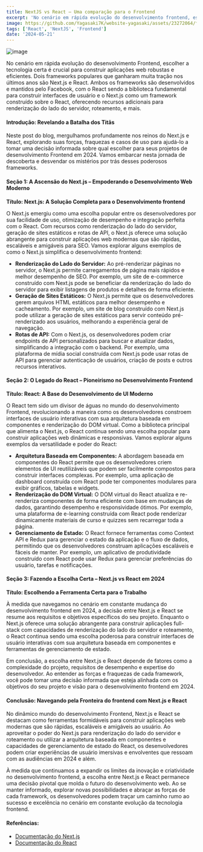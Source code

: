 ```yaml
---
title: NextJS vs React – Uma comparação para o Frontend
excerpt: 'No cenário em rápida evolução do desenvolvimento frontend, escolher a tecnologia certa é crucial para construir aplicações'
image: https://github.com/Yagasaki7K/website-yagasaki/assets/23272064/f31cb781-4722-4597-91e7-da8db6bf9f40
tags: ['React', 'NextJS', 'Frontend']
date: '2024-05-21'
---
```


![image](https://github.com/Yagasaki7K/website-yagasaki/assets/23272064/f31cb781-4722-4597-91e7-da8db6bf9f40)

No cenário em rápida evolução do desenvolvimento Frontend, escolher a tecnologia certa é crucial para construir
aplicações web robustas e eficientes. Dois frameworks populares que ganharam muita tração nos últimos anos são Next.js e
React. Ambos os frameworks são desenvolvidos e mantidos pelo Facebook, com o React sendo a biblioteca fundamental para
construir interfaces de usuário e o Next.js como um framework construído sobre o React, oferecendo recursos adicionais
para renderização do lado do servidor, roteamento, e mais.

#### Introdução: Revelando a Batalha dos Titãs

Neste post do blog, mergulhamos profundamente nos reinos do Next.js e React, explorando suas forças, fraquezas e casos
de uso para ajudá-lo a tomar uma decisão informada sobre qual escolher para seus projetos de desenvolvimento Frontend em
2024. Vamos embarcar nesta jornada de descoberta e desvendar os mistérios por trás desses poderosos frameworks.

#### Seção 1: A Ascensão do Next.js – Empoderando o Desenvolvimento Web Moderno

**Título: Next.js: A Solução Completa para o Desenvolvimento frontend**

O Next.js emergiu como uma escolha popular entre os desenvolvedores por sua facilidade de uso, otimização de desempenho
e integração perfeita com o React. Com recursos como renderização do lado do servidor, geração de sites estáticos e
rotas de API, o Next.js oferece uma solução abrangente para construir aplicações web modernas que são rápidas,
escaláveis e amigáveis para SEO. Vamos explorar alguns exemplos de como o Next.js simplifica o desenvolvimento frontend:

- **Renderização do Lado do Servidor:** Ao pré-renderizar páginas no servidor, o Next.js permite carregamentos de página
  mais rápidos e melhor desempenho de SEO. Por exemplo, um site de e-commerce construído com Next.js pode se beneficiar
  da renderização do lado do servidor para exibir listagens de produtos e detalhes de forma eficiente.
- **Geração de Sites Estáticos:** O Next.js permite que os desenvolvedores gerem arquivos HTML estáticos para melhor
  desempenho e cacheamento. Por exemplo, um site de blog construído com Next.js pode utilizar a geração de sites
  estáticos para servir conteúdo pré-renderizado aos usuários, melhorando a experiência geral de navegação.
- **Rotas de API:** Com o Next.js, os desenvolvedores podem criar endpoints de API personalizados para buscar e
  atualizar dados, simplificando a integração com o backend. Por exemplo, uma plataforma de mídia social construída com
  Next.js pode usar rotas de API para gerenciar autenticação de usuários, criação de posts e outros recursos
  interativos.

#### Seção 2: O Legado do React – Pioneirismo no Desenvolvimento Frontend

**Título: React: A Base do Desenvolvimento de UI Moderno**

O React tem sido um divisor de águas no mundo do desenvolvimento Frontend, revolucionando a maneira como os
desenvolvedores constroem interfaces de usuário interativas com sua arquitetura baseada em componentes e renderização do
DOM virtual. Como a biblioteca principal que alimenta o Next.js, o React continua sendo uma escolha popular para
construir aplicações web dinâmicas e responsivas. Vamos explorar alguns exemplos da versatilidade e poder do React:

- **Arquitetura Baseada em Componentes:** A abordagem baseada em componentes do React permite que os desenvolvedores
  criem elementos de UI reutilizáveis que podem ser facilmente compostos para construir interfaces complexas. Por
  exemplo, uma aplicação de dashboard construída com React pode ter componentes modulares para exibir gráficos, tabelas
  e widgets.
- **Renderização do DOM Virtual:** O DOM virtual do React atualiza e re-renderiza componentes de forma eficiente com
  base em mudanças de dados, garantindo desempenho e responsividade ótimos. Por exemplo, uma plataforma de e-learning
  construída com React pode renderizar dinamicamente materiais de curso e quizzes sem recarregar toda a página.
- **Gerenciamento de Estado:** O React fornece ferramentas como Context API e Redux para gerenciar o estado da aplicação
  e o fluxo de dados, permitindo que os desenvolvedores construam aplicações escaláveis e fáceis de manter. Por exemplo,
  um aplicativo de produtividade construído com React pode usar Redux para gerenciar preferências do usuário, tarefas e
  notificações.

#### Seção 3: Fazendo a Escolha Certa – Next.js vs React em 2024

**Título: Escolhendo a Ferramenta Certa para o Trabalho**

À medida que navegamos no cenário em constante mudança do desenvolvimento frontend em 2024, a decisão entre Next.js e
React se resume aos requisitos e objetivos específicos do seu projeto. Enquanto o Next.js oferece uma solução abrangente
para construir aplicações full-stack com capacidades de renderização do lado do servidor e roteamento, o React continua
sendo uma escolha poderosa para construir interfaces de usuário interativas com sua arquitetura baseada em componentes e
ferramentas de gerenciamento de estado.

Em conclusão, a escolha entre Next.js e React depende de fatores como a complexidade do projeto, requisitos de
desempenho e expertise do desenvolvedor. Ao entender as forças e fraquezas de cada framework, você pode tomar uma
decisão informada que esteja alinhada com os objetivos do seu projeto e visão para o desenvolvimento frontend em 2024.

#### Conclusão: Navegando pela Fronteira do frontend com Next.js e React

No dinâmico mundo do desenvolvimento Frontend, Next.js e React se destacam como ferramentas formidáveis para construir
aplicações web modernas que são rápidas, escaláveis e amigáveis ao usuário. Ao aproveitar o poder do Next.js para
renderização do lado do servidor e roteamento ou utilizar a arquitetura baseada em componentes e capacidades de
gerenciamento de estado do React, os desenvolvedores podem criar experiências de usuário imersivas e envolventes que
ressoam com as audiências em 2024 e além.

À medida que continuamos a expandir os limites da inovação e criatividade no desenvolvimento frontend, a escolha entre
Next.js e React permanece uma decisão pivotal que molda o futuro do desenvolvimento web. Ao se manter informado,
explorar novas possibilidades e abraçar as forças de cada framework, os desenvolvedores podem traçar um caminho rumo ao
sucesso e excelência no cenário em constante evolução da tecnologia frontend.

#### Referências:
- [Documentação do Next.js](https://nextjs.org/docs)
- [Documentação do React](https://reactjs.org/docs)